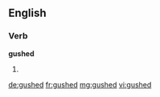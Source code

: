 ==English==

===Verb===
'''gushed'''

# {{past of|gush}}

[[de:gushed]]
[[fr:gushed]]
[[mg:gushed]]
[[vi:gushed]]